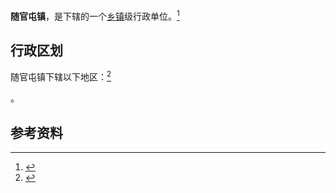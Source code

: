 {{中国乡级行政区|37/17/25/109/000}}

'''随官屯镇'''，是{{PRC admin/fullname|37/17/25/109/000|3}}下辖的一个[[乡镇|乡镇]]级行政单位。<ref>{{PRC admin/ref sgc|{{PRC admin/parent|37/17/25/109/000}}}}</ref>

== 行政区划 ==

随官屯镇下辖以下地区：<ref>{{PRC admin/ref sgc|37/17/25/109/000}}</ref>

{{PRC admin/children|37/17/25/109/000}}。

== 参考资料 ==

{{reflist}}

{{行政区划小作品}}
{{PRC admin/navcat|37/17/25/109/000}}